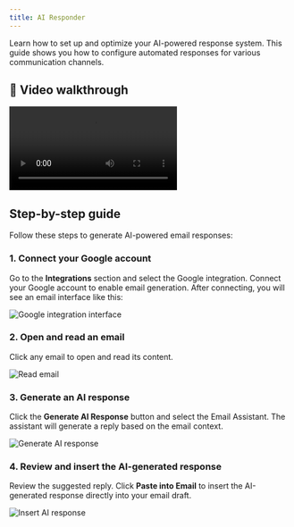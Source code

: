 ```yaml
---
title: AI Responder
---
```


Learn how to set up and optimize your AI-powered response system. This guide shows you how to configure automated responses for various communication channels.

## 🎥 Video walkthrough

<div class="card-video">
  <video src="https://storage.googleapis.com/helpsessionvideos/Contactswing/Videos/GE.mp4" autoplay playsinline controls title="AI Responder walkthrough"></video>
</div>

## Step-by-step guide

Follow these steps to generate AI-powered email responses:

### 1. Connect your Google account

Go to the **Integrations** section and select the Google integration. Connect your Google account to enable email generation. After connecting, you will see an email interface like this:

<img src="https://storage.googleapis.com/helpsessionvideos/Contactswing/images/gen 1.jpg" alt="Google integration interface" />

### 2. Open and read an email

Click any email to open and read its content.

<img src="https://storage.googleapis.com/helpsessionvideos/Contactswing/images/gen 2.jpg" alt="Read email" />

### 3. Generate an AI response

Click the **Generate AI Response** button and select the Email Assistant. The assistant will generate a reply based on the email context.

<img src="https://storage.googleapis.com/helpsessionvideos/Contactswing/images/gen 3 .jpg" alt="Generate AI response" />

### 4. Review and insert the AI-generated response

Review the suggested reply. Click **Paste into Email** to insert the AI-generated response directly into your email draft.

<img src="https://storage.googleapis.com/helpsessionvideos/Contactswing/images/gen4.jpg" alt="Insert AI response" />

